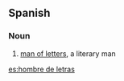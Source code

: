 ==Spanish==

===Noun===
{{es-noun|m|head=[[hombre]] de [[letras]]|hombres de letras}}

# [[man of letters]], a literary man

[[es:hombre de letras]]